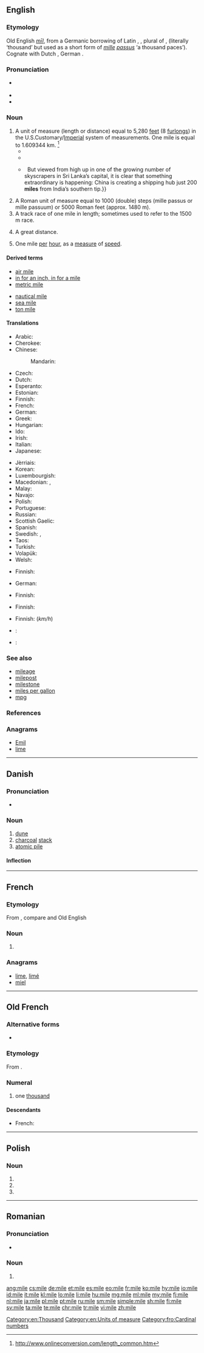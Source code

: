 {{also|milè|miłe|mìle|míle}}
==English==
{{wikipedia}}

===Etymology===
Old English ''[[mil#Old English|mīl]]'', from a Germanic borrowing of Latin {{term/t|la|mīlia}}, {{term/t|la|mīllia}}, plural of {{term/t|la|mīle}}, {{term/t|la|mīlle||mile}} (literally ‘thousand’ but used as a short form of ''[[mille]] [[passus]]'' ‘a thousand paces’).  Cognate with Dutch {{term|mijl|lang=nl}}, German {{term|Meile|lang=de}}.

===Pronunciation===
* {{a|UK|US}} {{IPA|/maɪ̯l/}}
* {{audio|en-us-mile.ogg|Audio (US)|lang=en}}
* {{rhymes|aɪl}}

===Noun===
{{en-noun}}

# A unit of measure (length or distance) equal to 5,280 [[feet]] (8 [[furlong]]s) in the U.S.Customary/[[imperial|Imperial]] system of measurements. One mile is equal to 1.609344 km. <ref> http://www.onlineconversion.com/length_common.htm</ref>
#* {{quote-book|year=1893|author={{w|Walter Besant}}|title=[http://gutenberg.org/ebooks/34738 The Ivory Gate]|chapter=Prologue
|passage=Athelstan Arundel walked home all the way, foaming and raging. No omnibus, cab, or conveyance ever built could contain a young man in such a rage. His mother lived at Pembridge Square, which is four good measured '''miles''' from Lincoln's Inn.}}
#*{{quote-book|year=1922|author={{w|Michael Arlen}}|title=[http://openlibrary.org/works/OL1519647W “Piracy”: A Romantic Chronicle of These Days]|chapter=3/19/2
|passage=Ivor had acquired more than a '''mile''' of fishing rights with the house ; he was not at all a good fisherman, but one must do something ; one generally, however, banged a ball with a squash-racket against a wall.}}
#* {{quote-magazine|date=2013-06-08|volume=407|issue=8839|page=52|magazine={{w|The Economist}}
|title=[http://www.economist.com/news/international/21579039-chinas-growing-empire-ports-abroad-mainly-about-trade-not-aggression-new-masters The new masters and commanders]
|passage=From the ground, Colombo’s port does not look like much.{{...}}&nbsp; But viewed from high up in one of the growing number of skyscrapers in Sri Lanka’s capital, it is clear that something extraordinary is happening: China is creating a shipping hub just 200 '''miles''' from India’s southern tip.}}
# A Roman unit of measure equal to 1000 (double) steps (mille passus or mille passuum) or 5000 Roman feet (approx. 1480 m).
# A track race of one mile in length; sometimes used to refer to the 1500 m race.
#: {{usex|The runners competed in the '''mile'''.|lang=en}}
# {{label|en|slang}} A great distance.
#: {{usex|The shot missed by a '''mile'''.|lang=en}}
# {{label|en|informal}} One mile [[per]] [[hour]], as a [[measure]] of [[speed]].
#: {{usex|five '''miles''' over the speed limit|lang=en}}

====Derived terms====
{{rel-top|Terms derived from ''mile''}}
* [[air mile]]
* [[in for an inch, in for a mile]]
* [[metric mile]]
{{rel-mid}}
* [[nautical mile]]
* [[sea mile]]
* [[ton mile]]
{{rel-bottom}}

====Translations====
{{trans-top|measure of length}}
* Arabic: {{t|ar|ميل|m|tr=miil|sc=Arab}}
* Cherokee: {{t|chr|ᏑᏟᎶᏛ|tr=sutlilodv|sc=Cher}}
* Chinese:
*: Mandarin: {{t+|cmn|英里|tr=yīnglǐ|sc=Hani}}
* Czech: {{t+|cs|míle|f}}
* Dutch: {{t+|nl|mijl|m}}
* Esperanto: {{t|eo|mejlo}}
* Estonian: {{t+|et|miil}}
* Finnish: {{t+|fi|maili}}
* French: {{t+|fr|mille|m}}
* German: {{t+|de|Meile|f}}
* Greek: {{t+|el|μίλι|n|tr=míli|sc=Grek}}
* Hungarian: {{t+|hu|mérföld}}
* Ido: {{t+|io|milio}}
* Irish: {{t+|ga|míle|m}}
* Italian: {{t+|it|miglio|m}}
* Japanese: {{t|ja|マイル|tr=mairu}}
{{trans-mid}}
* Jèrriais: {{t|roa-jer|mille|m}}
* Korean: {{t+|ko|마일|tr=mail|sc=Hang}}
* Luxembourgish: {{t|lb|Meil|f}}
* Macedonian: {{t|mk|милја|f|tr=mílja|sc=Cyrl}}, {{t|mk|милји|p|tr=mílji|sc=Cyrl}}
* Malay: {{t+|ms|batu}}
* Navajo: {{t|nv|tsinsitą́}}
* Polish: {{t+|pl|mila|f}}
* Portuguese: {{t+|pt|milha|f}}
* Russian: {{t+|ru|миля|f|tr=mílja|sc=Cyrl}}
* Scottish Gaelic: {{t|gd|mìle|f}}
* Spanish: {{t+|es|milla|f}}
* Swedish: {{t+|sv|mil|c}}, {{t|sv|engelsk mil|c}}
* Taos: {{t|twf|mį̀yo’óna}}
* Turkish: {{t+|tr|mil}}
* Volapük: {{t+|vo|liöl}}
* Welsh: {{t|cy|milltir}}
{{trans-bottom}}

{{trans-top|Roman measure of length}}
* Finnish: {{t+|fi|roomalainen}} {{t+|fi|maili}}
{{trans-mid}}
* German: {{t+|de|Meile|f}}
{{trans-bottom}}

{{trans-top|track race}}
* Finnish: {{t+|fi|maili}}
{{trans-mid}}
{{trans-bottom}}

{{trans-top|slang: large distance}}
* Finnish: {{t+|fi|kilometri}}
{{trans-mid}}
{{trans-bottom}}

{{trans-top|informal: one mile per hour}}
* Finnish: {{t+|fi|kilsa}} (''km/h'')
{{trans-mid}}
{{trans-bottom}}

{{checktrans-top}}
* {{ttbc|sh}}: {{t|sh|milja|f}}
* {{ttbc|cy}}: {{t|cy|milltir}}
{{trans-bottom}}

===See also===
{{top2}}
* [[mileage]]
* [[milepost]]
* [[milestone]]
* [[miles per gallon]]
* [[mpg]]
{{bottom}}

===References===
<References/>

===Anagrams===
* [[Emil#English|Emil]]
* [[lime#English|lime]]

[[Category:en:Thousand]]
[[Category:en:Units of measure]]

----

==Danish==
{{wikipedia|lang=da}}

===Pronunciation===
* {{IPA|/miːlə/|[ˈmiːlə]|lang=da}}

===Noun===
{{da-noun|n|r}}

# [[dune]]
# [[charcoal]] [[stack]]
# [[atomic pile]]

====Inflection====
{{da-noun-infl|n|r}}

----

==French==

===Etymology===
From {{etyl|la|fr}} {{term|mille|lang=la}}, compare {{term|mille|lang=fr}} and Old English {{term|mil|lang=ang}}

===Noun===
{{fr-noun|m}}

# {{l|en|mile}}

===Anagrams===
* [[lime#French|lime]], [[limé#French|limé]]
* [[miel#French|miel]]

----

==Old French==

===Alternative forms===
* {{l/fro|mil}}

===Etymology===
From {{etyl|la|fro}} {{term|mīlle|lang=la}}.

===Numeral===
{{head|fro|numeral}}

# one [[thousand]]

====Descendants====
* French: {{l|fr|mille}}

[[Category:fro:Cardinal numbers]]

----

==Polish==

===Noun===
{{head|pl|noun form}}

# {{inflection of|lang=pl|mila||nom|p}}
# {{inflection of|lang=pl|mila||acc|p}}
# {{inflection of|lang=pl|mila||voc|p}}

----

==Romanian==

===Pronunciation===
* {{IPA|[ˈmile]|lang=ro}}

===Noun===
{{head|ro|noun form}} {{g|f-p}}

# {{plural of|milă|lang=ro}}

[[ang:mile]]
[[cs:mile]]
[[de:mile]]
[[et:mile]]
[[es:mile]]
[[eo:mile]]
[[fr:mile]]
[[ko:mile]]
[[hy:mile]]
[[io:mile]]
[[id:mile]]
[[it:mile]]
[[kl:mile]]
[[lo:mile]]
[[li:mile]]
[[hu:mile]]
[[mg:mile]]
[[ml:mile]]
[[my:mile]]
[[fj:mile]]
[[nl:mile]]
[[ja:mile]]
[[pl:mile]]
[[pt:mile]]
[[ru:mile]]
[[sm:mile]]
[[simple:mile]]
[[sh:mile]]
[[fi:mile]]
[[sv:mile]]
[[ta:mile]]
[[te:mile]]
[[chr:mile]]
[[tr:mile]]
[[vi:mile]]
[[zh:mile]]